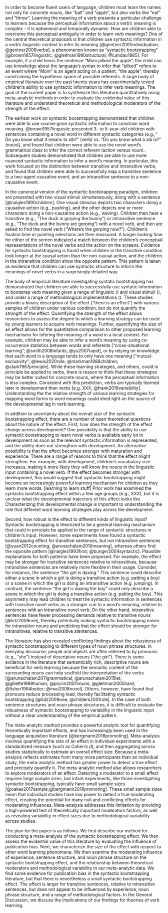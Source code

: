 In order to become fluent users of language, children must learn the names not only for concrete nouns, like “ball” and “apple”,  but also verbs like “eat” and “throw”. Learning the meaning of a verb presents a particular challenge to learners because the perceptual information about a verb’s meaning is complex -- it is ephemeral and temporally dynamic. How are children able to overcome this perceptual ambiguity in order to learn verb meanings? One of the central theoretical proposals is that children use syntactic information in a verb’s linguistic context to infer its meaning [@gentner2001individuation; @gentner2006verbs], a phenomenon known as  “syntactic bootstrapping” [@brown1957linguistic; @gleitman1990structural; @Landau1985]. For example, if a child hears the sentence “Mom pilked the apple”, the child can use knowledge about the language’s syntax to infer that “pilked” refers to an event where “Mom” is an agent acting on a patient, “the apple”, thereby constraining the hypothesis space of possible referents. A large body of empirical literature over the past twenty years has experimentally tested children’s ability to use syntactic information to infer verb meanings. The goal of the current paper is to synthesize this literature quantitatively using meta-analytic methods in order to evaluate the evidential value of this literature and understand theoretical and methodological moderators of the strength of the effect. 

The earliest work on syntactic bootstrapping demonstrated that children were able to use course-grain syntactic information to constrain word meaning. @brown1957linguistic presented 3- to 5-year-old children with sentences containing a novel word in different syntactic categories (e.g.,“ Do you know what it means to sib?” (verb) vs. “Do you know what a sib is?” (noun)), and found that children were able to use the novel word’s grammatical class to infer the correct referent (action versus noun).  Subsequent studies demonstrated that children are able to use more nuanced syntactic information to infer a word’s meaning. In particular, this work focused on the distinction between transitive and intransitive verbs, and found that children were able to successfully map a transitive sentence to a two-agent causative event, and an intransitive sentence to a non-causative event. 

In the canonical version of the syntactic bootstrapping paradigm, children are presented with two visual stimuli simultaneously, along with a sentence [@naigles1990children]. One visual stimulus depicts two characters doing a causative action (e.g., pushing), and the other depicts one or more characters doing a non-causative action (e.g., waving). Children then hear a transitive (e.g.,  "The duck is gorping the bunny”) or intransitive sentence (e.g., “The duck and the bunny are gorping”) with a novel verb, and then are asked to find the novel verb (“Where’s the gorping now?”). Children’s fixation time or pointing selections are then measured.  A longer looking time for either of the screen indicated a match between the children’s conceptual representations of the novel verbs and the action on the screens. Evidence for syntactic bootstrapping is  found when children in the transitive condition look longer at the causal action than the non-causal action, and the children in the intransitive condition show the opposite pattern. This pattern is taken as evidence that children can use syntactic structure to inform the meanings of novel verbs in a surprisingly detailed way. 

The body of empirical literature investigating syntatic bootstrapping has demonstrated that children are able to successfully use syntatic information to bootstrap verb meaning given a range of linguistic () and visual stimuli (), and under a range of methodological implementations (). These studies provide a binary description of the effect ("there is an effect") with various samples of children under various condition, but do not quantify the *strength* of the effect. Quantifying the strength of the effect allows researchers to assess the degree to which a learning strategy can be used by young learners to acquire verb meanings. Further, quantifying the size of an effect allows for the quantitative comparision to other proposed learning mechanisms for infering the meaning of a word in a local context. For example, children may be able to infer a word’s meaning by using co-occurrence statistics between words and referents ["cross-situational learning"; @smith2008infants; @yu2007rapid], or by relying on knowledge that each word in a language tends to only have one meaning ["mutual-exclusivity"; @lewis2020role; @markman1988children; @clark1987principle]. While these learning strategies, and others, could in principle be applied to verbs, there is reason to think that these strategies may be better suited for concrete nouns, where the perceptual information is less complex. Consistent with this prediction, verbs are typically learned later in development than verbs [e.g. XXX, @frank2019variability]. Understanding the the relative strength of various learning strategies for mapping word forms to word meanings could shed light on the source of the developmental lag in verb learning.

In addition to uncertainty about the overall size of the syntactic bootstrapping effect, there are a number of open theoretical questions about the nature of the effect. First, how does the strength of the effect change across development? One possibility is that the ability to use syntactic bootstrapping to learn novel verbs is available early on in development as soon as the relevant syntactic information is represented, and the ability does not strengthen with development. An alternative possibility is that  the effect becomes stronger with maturation and experience. There are a range of reasons to think that the effect might strengthen. For example, with development, children’s vocabulary size increases, making it more likely they will know the nouns in the linguistic input containing a novel verb. If the effect becomes stronger with development, this would suggest that syntactic bootstrapping might become an increasingly powerful learning mechanism for children as they learn more words. [learning to learn stuff] Prior work has examined the syntactic bootstrapping effect within a few age groups (e.g., XXX), but it is unclear what the developmental trajectory of this effect looks like. Characterizing this developmental change is important to understanding the role that different word learning strategies play across the development. 
	
Second, how robust is the effect to different kinds of linguistic input?  Syntactic bootstrapping is theorized to be a general learning mechanism that could in principle be applied to the range of syntactic structures in children's input. However, some experiments have found a syntactic bootstrapping effect for transitive sentences, but not intransitive sentences [@yuan2012counting; @arunachalam2010meaning], whereas others find the opposite pattern [@naigles1993first; @bunger2004syntactic]. Plausible explanations for both patterns have been proposed. For example, the effect may be stronger for transitive sentences relative to intransitives, because intransitive sentences are relatively more flexible in their usage. Consider, for instance, the sentence “the girl is daxing.” This sentence could describe either a scene in which a girl is doing a transitive action (e.g. patting a boy) or a scene in which the girl is doing an intransitive action (e.g. jumping). In contrast, the sentence “the girl is daxing the boy” could only describe a scene in which the girl is doing a transitive action (e.g. patting the boy). This asymmetry may lead children to treat the syntactic information in sentences with transitive novel verbs as a stronger cue to a word’s meaning, relative to sentences with an intransitive novel verb. On the other hand, intransitive sentences have fewer processing demands relative to transitive nouns [@lidz2009one], thereby potentially making syntactic bootstrapping easier for intransitive nouns and predicting that the effect should be stronger for intransitives, relative to transitive stentences.

The literature has also revealed conflicting findings about the robustness of syntactic bootstrapping to different types of noun phrase structures. In everyday discourse, people and objects are often referred to by pronouns (e.g., “she”) instead of descriptive nouns (“the girl”). There is some evidence in the literature that semantically rich, descriptive nouns are beneficial for verb learning because the semantic content of the surrounding nouns can help scaffold the interpretation of the verbs [@arunachalam2011grammatical; @arunachalam2015let; @gillette1999human; @piccin2007nouns; @gleitman2005hard; @fisher1994better; @imai2008novel]. Others, however, have found that pronouns reduce processing load, thereby facilitating syntactic bootstrapping  [@lidz2009one; @childers2001role]. In the case of both sentence structures and noun phrase structures, it is difficult to evaluate the robustness of syntactic bootstrapping to variability in the linguistic input without a clear understanding of the empirical pattern.

The meta-analytic method provides a powerful analytic tool for quantifying theoretically important effects, and has increasingly been used in the language acquisition literature [@bergmann2018promoting]. Meta-analysis involves quantifying the size of an effect in individual experiments with a standardized measure (such as Cohen’s $d$), and then aggregating across studies statistically to estimate an overall effect size. Because a meta-analysis reflects estimates from many more participants than an individual study, the meta-analytic method has greater power to detect a true effect and precisely quantify it.  The meta-analytic method also allows researchers to explore moderators of an effect. Detecting a moderator to a small effect requires large sample sizes, but infant experiments, like those investigating syntactic bootstrapping, typically have small sample sizes  [@oakes2017sample;@bergmann2018promoting]. These small sample sizes mean that individual studies have low power to detect a true moderating effect, creating the potential for many null and conflicting effects for moderating influences. Meta-analysis addresses this limitation by providing a high-powered test of theoretically important moderators factors, as well as revealing variability in effect sizes due to methodological variability across studies. 

<!-- By aggregating across many syntactic bootstrapping studies, we are able to conduct a high powered test of the robustness of this learning mechanism to different types of syntactic structures.  The present meta-analytic method allows us to clarify this conflicting empirical literature by directly examining the influence of noun phrase structure on the size of the syntactic bootstrapping effect. -->

The plan for the paper is as follows. We first describe our method for conducting a meta-analysis of the syntactic bootstrapping effect. We then assess the evidential value of this literature by evaluating the influence of publication bias. Next, we characterize the size of the effect with respect to other word learning phenomena. We then examine the moderating influence of experience, sentence structure, and noun phrase structure on the syntactic bootstrapping effect, and the relationship between theoretical moderators and methodological variability in our meta-analytic data.  We find some evidence for publication bias in the syntactic bootstrapping literature, but that there is nevertheless a small syntactic bootstrapping effect. The effect is larger for transitive sentences, relative to intransitive sentences, but does not appear to be influenced by experience, noun phrase structure, and a range of methodological factors. In the General Discussion, we discuss the implications of our findings for theories of verb learning.

